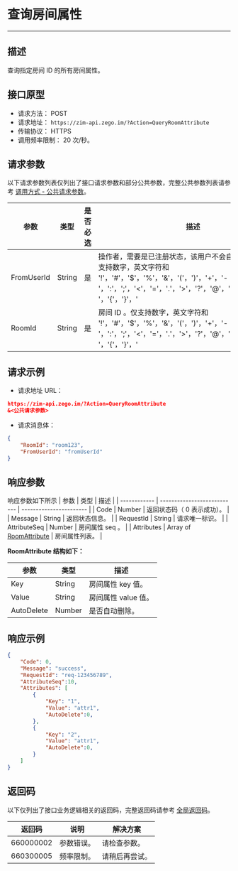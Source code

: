 # 查询房间属性
---

## 描述

查询指定房间 ID 的所有房间属性。

## 接口原型
- 请求方法： POST
- 请求地址： `https://zim-api.zego.im/?Action=QueryRoomAttribute`
- 传输协议： HTTPS
- 调用频率限制： 20 次/秒。

## 请求参数

以下请求参数列表仅列出了接口请求参数和部分公共参数，完整公共参数列表请参考 [调用方式 - 公共请求参数](../Accessing%20Server%20APIs.mdx#2-公共参数)。

| 参数        | 类型   | 是否必选 | 描述                 |
|-------------|--------|----------|----------------------|
| FromUserId        | String                      | 是      | 操作者，需要是已注册状态，该用户不会自动加入房间。仅支持数字，英文字符和 '!'，'#'，'$'，'%'，'&'，'('，')'，'+'，'-'，':'，';'，'\<'，'='，'.'，'>'，'?'，'@'，'['，']'，'^'，'_'，' '，'{'，'}'，'|'，'~'。                                      |
| RoomId            | String                      | 是      | 房间 ID 。仅支持数字，英文字符和 '!'，'#'，'$'，'%'，'&'，'('，')'，'+'，'-'，':'，';'，'\<'，'='，'.'，'>'，'?'，'@'，'['，']'，'^'，'_'，' '，'{'，'}'，'|'，'~'。                                                                                 |


## 请求示例

- 请求地址 URL：

```json
https://zim-api.zego.im/?Action=QueryRoomAttribute
&<公共请求参数>
```

- 请求消息体：
```json
{
    "RoomId": "room123",
    "FromUserId": "fromUserId"   
}
```
## 响应参数
响应参数如下所示
| 参数         | 类型                        | 描述                    |
| ------------ | --------------------------- | ----------------------- |
| Code         | Number                      | 返回状态码（ 0 表示成功）。 |
| Message      | String                      | 返回状态信息。            |
| RequestId    | String                      | 请求唯一标识。            |
| AttributeSeq | Number                      | 房间属性 seq 。             |
| Attributes   | Array of [RoomAttribute](#RoomAttribute) | 房间属性列表。            |

<a id="RoomAttribute"></a>
**RoomAttribute 结构如下：**

| 参数       | 类型    | 描述             |
|------------|---------|------------------|
| Key        | String  | 房间属性 key 值。    |
| Value      | String  | 房间属性 value 值。  |
| AutoDelete | Number  | 是否自动删除。     |

## 响应示例
```json
{
    "Code": 0,
    "Message": "success",
    "RequestId": "req-123456789",
    "AttributeSeq":10,
    "Attributes": [
        {
            "Key": "1",
            "Value": "attr1",
            "AutoDelete":0,
        },
        {
            "Key": "2",
            "Value": "attr1",
            "AutoDelete":0,
        }
    ]
}
```
## 返回码

以下仅列出了接口业务逻辑相关的返回码，完整返回码请参考 [全局返回码](../Return%20codes.mdx)。

| 返回码      | 说明     | 解决方案       |
|------------|----------|----------------|
| 660000002  | 参数错误。 | 请检查参数。     |
| 660300005  | 频率限制。 | 请稍后再尝试。   |






